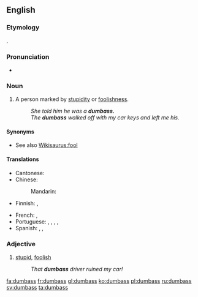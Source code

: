 ==English==

===Etymology===
{{compound|dumb|ass}}.

===Pronunciation===
* {{IPA|/ˈdʌm.æs/}}

===Noun===
{{en-noun|es}}

# {{US|vulgar|slang}} A person marked by [[stupidity]] or [[foolishness]].
#: ''She told him he was a '''dumbass.'''''
#: ''The '''dumbass''' walked off with my car keys and left me his.''

====Synonyms====
* See also [[Wikisaurus:fool]]

====Translations====
{{trans-top|person marked by stupidity or foolishness}}
* Cantonese: {{tø|yue|傻仔|sc=Hani}}
* Chinese:
*: Mandarin: {{t|cmn|蠢才|sc=Hani}}
* Finnish: {{t+|fi|tollo}}, {{t+|fi|tyhmä}}
{{trans-mid}}
* French: {{t+|fr|andouille|f}}, {{t+|fr|enclume|f}}
* Portuguese: {{t+|pt|torpe}}, {{t+|pt|tonto|m}}, {{t+|pt|burro|m}}, {{t+|pt|asno|m}}, {{t+|pt|mula|f}}
* Spanish: {{t+|es|torpe|m}}, {{t-|es|tontón|m}}, {{t+|es|tarado|m}}
{{trans-bottom}}

===Adjective===
{{en-adj}}

# [[stupid]], [[foolish]]
#: ''That '''dumbass''' driver ruined my car!''

[[fa:dumbass]]
[[fr:dumbass]]
[[gl:dumbass]]
[[ko:dumbass]]
[[pl:dumbass]]
[[ru:dumbass]]
[[sv:dumbass]]
[[ta:dumbass]]